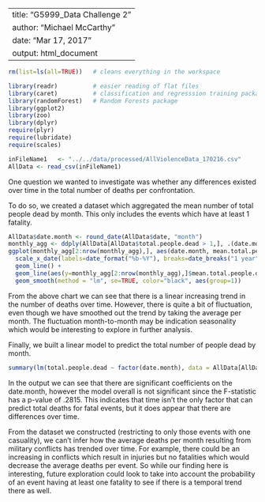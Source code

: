 ---
title: "G5999_Data Challenge 2"
author: "Michael McCarthy"
date: "Mar 17, 2017"
output: html_document
--

```r
rm(list=ls(all=TRUE))   # cleans everything in the workspace

library(readr)          # easier reading of flat files
library(caret)          # classification and regresssion training package
library(randomForest)   # Random Forests package
library(ggplot2)
library(zoo)
library(dplyr)
require(plyr)
require(lubridate)
require(scales)
```

```r
inFileName1   <- "../../data/processed/AllViolenceData_170216.csv"     # cleaned data on violence
AllData <- read_csv(inFileName1) 

```


One question we wanted to investigate was whether any differences existed over time in the total number of deaths per confrontation. 

To do so, we created a dataset which aggregated the mean number of total people dead by month. This only includes the events which have at least 1 fatality.

```r
AllData$date.month <- round_date(AllData$date, "month")
monthly_agg <- ddply(AllData[AllData$total.people.dead > 1,], .(date.month), summarize, mean.total.people.dead = mean(total.people.dead) )
ggplot(monthly_agg[2:nrow(monthly_agg),], aes(date.month, mean.total.people.dead)) + 
  scale_x_date(labels=date_format("%b-%Y"), breaks=date_breaks("1 year")) +
  geom_line() +
  geom_line(aes(y=monthly_agg[2:nrow(monthly_agg),]$mean.total.people.dead, color="red")) +
  geom_smooth(method = "lm", se=TRUE, color="black", aes(group=1))
```

From the above chart we can see that there is a linear increasing trend in the number of deaths over time. However, there is quite a bit of fluctuation, even though we have smoothed out the trend by taking the average per month. The fluctuation month-to-month may be indication seasonality which would be interesting to explore in further analysis.

Finally, we built a linear model to predict the total number of people dead by month.

```r
summary(lm(total.people.dead ~ factor(date.month), data = AllData[AllData$total.people.dead > 0,]))
```

In the output we can see that there are significant coefficients on the date.month, however the model overall is not significant since the F-statistic has a p-value of .2815. This indicates that time isn't the only factor that can predict total deaths for fatal events, but it does appear that there are differences over time.

From the dataset we constructed (restricting to only those events with one casuality), we can't infer how the average deaths per month resulting from military conflicts has trended over time. For example, there could be an increasing in conflicts which result in injuries but no fatalities which would decrease the average deaths per event. So while our finding here is interesting, future exploration could look to take into account the probability of an event having at least one fatality to see if there is a temporal trend there as well.

